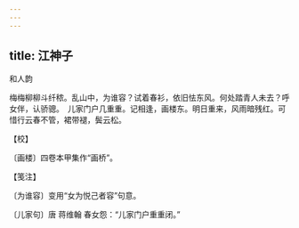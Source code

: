 ```yaml
---
---
---
```

title: 江神子
---



和人韵





梅梅柳柳斗纤秾。乱山中，为谁容？试着春衫，依旧怯东风。何处踏青人未去？呼女伴，认骄骢。　儿家门户几重重。记相逢，画楼东。明日重来，风雨暗残红。可惜行云春不管，裙带褪，鬓云松。





【校】


〔画楼〕四卷本甲集作“画桥”。





【笺注】


〔为谁容〕变用“女为悦己者容”句意。

〔儿家句〕唐 蒋维翰 春女怨：“儿家门户重重闭。”